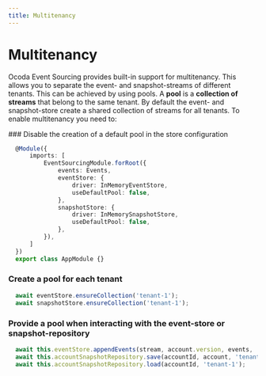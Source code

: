 ```yaml
---
title: Multitenancy
---
```



# Multitenancy

Ocoda Event Sourcing provides built-in support for multitenancy. This allows you to separate the event- and snapshot-streams of different tenants. This can be achieved by using pools. A **pool** is a **collection of streams** that belong to the same tenant.
By default the event- and snapshot-store create a shared collection of streams for all tenants. To enable multitenancy you need to:

<Steps>
### Disable the creation of a default pool in the store configuration

  ```typescript {7,11} copy
    @Module({
        imports: [
            EventSourcingModule.forRoot({
                events: Events,
                eventStore: {
                    driver: InMemoryEventStore,
                    useDefaultPool: false,
                },
                snapshotStore: {
                    driver: InMemorySnapshotStore,
                    useDefaultPool: false,
                },
            }),
        ]
    })
    export class AppModule {}
  ```
### Create a pool for each tenant

  ```typescript copy
    await eventStore.ensureCollection('tenant-1');
    await snapshotStore.ensureCollection('tenant-1');
  ```

### Provide a pool when interacting with the event-store or snapshot-repository

  ```typescript copy
    await this.eventStore.appendEvents(stream, account.version, events, 'tenant-1');
    await this.accountSnapshotRepository.save(accountId, account, 'tenant-1');
    await this.accountSnapshotRepository.load(accountId, 'tenant-1');
  ```

</Steps>